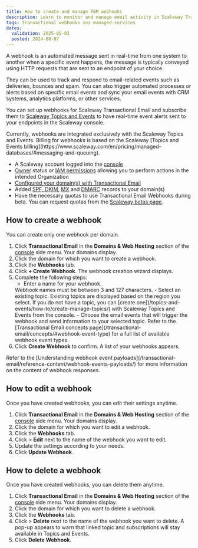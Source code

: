 ```yaml
---
title: How to create and manage TEM webhooks
description: Learn to monitor and manage email activity in Scaleway Transactional Email.
tags: transactional webhooks sns managed-services
dates:
  validation: 2025-05-02
  posted: 2024-08-07
---
```



A webhook is an automated message sent in real-time from one system to another when a specific event happens, the message is typically conveyed using HTTP requests that are sent to an endpoint of your choice.

They can be used to track and respond to email-related events such as deliveries, bounces and spam. You can also trigger automated processes or alerts based on specific email events and sync your email events with CRM systems, analytics platforms, or other services.

You can set up webhooks for Scaleway Transactional Email and subscribe them to [Scaleway Topics and Events](/topics-and-events/how-to/create-manage-topics/) to have real-time event alerts sent to your endpoints in the Scaleway console.

<Message type="note">
  Currently, webhooks are integrated exclusively with the Scaleway Topics and Events. Billing for webhooks is based on the Scaleway [Topics and Events billing](https://www.scaleway.com/en/pricing/managed-databases/#messaging-and-queuing).
</Message>

<Requirements />

- A Scaleway account logged into the [console](https://account.scaleway.com/?service=elements)
- [Owner](/iam/concepts/#owner) status or [IAM permissions](/iam/concepts/#permission) allowing you to perform actions in the intended Organization
- [Configured your domain(s) with Transactional Email](/transactional-email/how-to/configure-domain-with-transactional-email/)
- Added [SPF, DKIM](/transactional-email/how-to/add-spf-dkim-records-to-your-domain/), [MX](/transactional-email/how-to/add-mx-record-to-your-domain/) and [DMARC](/transactional-email/how-to/add-dmarc-record/) records to your domain(s)
- Have the necessary quotas to use Transactional Email Webhooks during beta. You can request quotas from the [Scaleway betas page](https://www.scaleway.com/fr/betas/#email-webhooks).

## How to create a webhook

<Message type="note">
You can create only one webhook per domain.
</Message>

1. Click **Transactional Email** in the **Domains & Web Hosting** section of the [console](https://account.scaleway.com/?service=elements) side menu. Your domains display.
2. Click the domain for which you want to create a webhook.
3. Click the **Webhooks** tab.
4. Click **+ Create Webhook**. The webhook creation wizard displays.
5. Complete the following steps:
    - Enter a name for your webhook.
    <Message type="note">
    Webhook names must be between 3 and 127 characters.
    </Message>
    - Select an existing topic. Existing topics are displayed based on the region you select.
    <Message type="tip">
    If you do not have a topic, you can [create one](/topics-and-events/how-to/create-manage-topics/) with Scaleway Topics and Events from the console.
    </Message>
    - Choose the email events that will trigger the webhook and send information to your selected topic.
    <Message type="note">
      Refer to the [Transactional Email concepts page](/transactional-email/concepts/#webhook-event-type) for a full list of available webhook event types.
    </Message>
6. Click **Create Webhook** to confirm. A list of your webhooks appears.

<Message type="note">
  Refer to the [Understanding webhook event payloads](/transactional-email/reference-content/webhook-events-payloads/) for more information on the content of webhook responses.
</Message>

## How to edit a webhook

Once you have created webhooks, you can edit their settings anytime.

1. Click **Transactional Email** in the **Domains & Web Hosting** section of the [console](https://account.scaleway.com/?service=elements) side menu. Your domains display.
2. Click the domain for which you want to edit a webhook.
3. Click the **Webhooks** tab.
4. Click <Icon name="more" /> > **Edit** next to the name of the webhook you want to edit.
5. Update the settings according to your needs.
6. Click **Update Webhook**.

## How to delete a webhook

Once you have created webhooks, you can delete them anytime.

1. Click **Transactional Email** in the **Domains & Web Hosting** section of the [console](https://account.scaleway.com/?service=elements) side menu. Your domains display.
2. Click the domain for which you want to delete a webhook.
3. Click the **Webhooks** tab.
4. Click <Icon name="more" /> > **Delete** next to the name of the webhook you want to delete. A pop-up appears to warn that linked topic and subscriptions will stay available in Topics and Events.
5. Click **Delete Webhook**.

